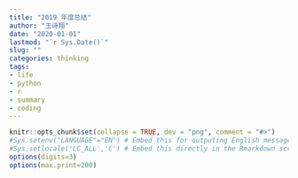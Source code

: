 ```yaml
---
title: "2019 年度总结"
author: "王诗翔"
date: "2020-01-01"
lastmod: "`r Sys.Date()`"
slug: ""
categories: thinking
tags:
- life
- python
- r
- summary
- coding
---
```


```r
knitr::opts_chunk$set(collapse = TRUE, dev = "png", comment = "#>")
#Sys.setenv("LANGUAGE"="EN") # Embed this for outputing English message
#Sys.setlocale('LC_ALL','C') # Embed this directly in the Rmarkdown script that contains the Chinese character comment
options(digits=3)
options(max.print=200)
```
